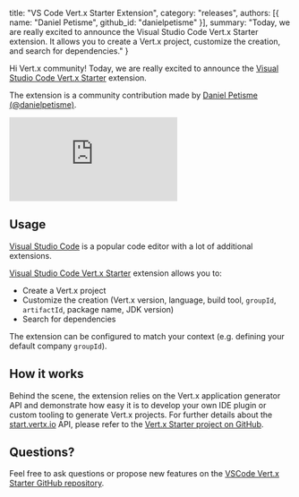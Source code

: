   title: "VS Code Vert.x Starter Extension",
  category: "releases",
  authors: [{
    name: "Daniel Petisme",
    github_id: "danielpetisme"
  }],
  summary: "Today, we are really excited to announce the Visual Studio Code Vert.x Starter extension. It allows you to create a Vert.x project, customize the creation, and search for dependencies."
}

Hi Vert.x community! Today, we are really excited to announce the [Visual Studio Code Vert.x Starter](https://marketplace.visualstudio.com/items?itemName=danielpetisme.vscode-vertx-starter) extension.

The extension is a community contribution made by [Daniel Petisme (@danielpetisme)](https://twitter.com/danielpetisme).

<div className="youtube-embed">
<iframe src="https://www.youtube.com/embed/R3ZbQ_5Jf4M" frameBorder="0" allowFullScreen></iframe>
</div>

## Usage

[Visual Studio Code](https://code.visualstudio.com/) is a popular code editor with a lot of additional extensions.

[Visual Studio Code Vert.x Starter](https://marketplace.visualstudio.com/items?itemName=danielpetisme.vscode-vertx-starter) extension allows you to:
- Create a Vert.x project
- Customize the creation (Vert.x version, language, build tool, `groupId`, `artifactId`, package name, JDK version)
- Search for dependencies

The extension can be configured to match your context (e.g. defining your default company `groupId`).

## How it works

Behind the scene, the extension relies on the Vert.x application generator API and demonstrate how easy it is to develop your own IDE plugin or custom tooling to generate Vert.x projects.
For further details about the [start.vertx.io](https://start.vertx.io) API, please refer to the [Vert.x Starter project on GitHub](https://github.com/vert-x3/vertx-starter).

## Questions?

Feel free to ask questions or propose new features on the [VSCode Vert.x Starter GitHub repository](https://github.com/danielpetisme/vscode-vertx-starter).
